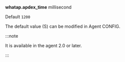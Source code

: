 **whatap.apdex_time** <span class='type'>millisecond</span>

Default `1200`

The default value (S) can be modified in Agent CONFIG.


<Javaapdexdesc />

:::note

It is available in the agent 2.0 or later.

:::
